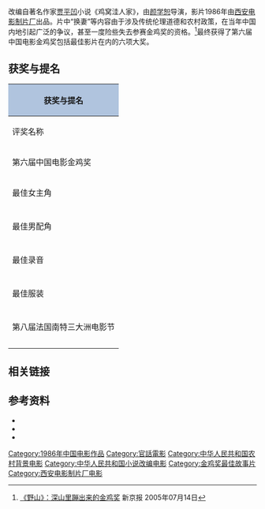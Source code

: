{{Infobox film
| name           = 野山
| image          = 
| image_size     = 
| alt            = Wild Mountains
| caption        = 
| director       = [[颜学恕|颜学恕]]
| producer       = 
| writer         = [[颜学恕|颜学恕]]、竹子
| starring       = [[岳红|岳红]]<br />[[杜源_(演员)|杜源]]<br />[[谭希和|谭希和]]<br />[[辛明|辛明]] <br />[[徐守莉|徐守莉]]
| music          = 
| cinematography = 
| editing        =  
| studio         = [[西安电影制片厂|西安电影制片厂]]
| distributor    = [[西安电影制片厂|西安电影制片厂]]
| released       = 1986年
| runtime        = 105分钟
| country        = [[中华人民共和国|中华人民共和国]]
| language       = 汉语普通话
| budget         = 
| gross          = 
}}
{{engname|《野山》|''In the Wild Mountain''}}改编自著名作家[[贾平凹|贾平凹]]小说《鸡窝洼人家》，由[[颜学恕|颜学恕]]导演，影片1986年由[[西安电影制片厂|西安电影制片厂]]出品。片中“换妻”等内容由于涉及传统伦理道德和农村政策，在当年中国内地引起广泛的争议，甚至一度险些失去参赛金鸡奖的资格。<ref>[http://www.southcn.com/ent/zhuanti2/film100/films/200509200785.htm 《野山》：深山里蹦出来的金鸡奖] {{Wayback|url=http://www.southcn.com/ent/zhuanti2/film100/films/200509200785.htm |date=20160304222032 }}新京报 2005年07月14日</ref>最终获得了第六届中国电影金鸡奖包括最佳影片在内的六项大奖。

==获奖与提名==
{| class="wikitable" style="margin: 1em 1em 1em 0; background: #f9f9f9; border: 2px #aaa solid; border-collapse: collapse; font-size: 90%;" cellspacing="0" cellpadding="4" border="2" 
|- bgcolor="#CCCCCC" align="center"
! colspan="4" style="background: LightSteelBlue;" | 获奖与提名
|- bgcolor="#CCCCCC" align="center" 
! 评奖名称
! 奖项
! 获得者
! 结果
|-
|rowspan=7|第六届中国电影金鸡奖
|最佳故事片
| 
|bgcolor=lime|获奖
|-style="border-top:2px solid gray;"
|-
|最佳导演
|颜学恕 
|bgcolor=lime|获奖
|-style="border-top:2px solid gray;"
|-
|-
|最佳编剧
|颜学恕、竹子 
|bgcolor=orange|提名
|-style="border-top:2px solid gray;"
|-
|最佳女主角
|岳红
|bgcolor=lime|获奖
|-style="border-top:2px solid gray;"
|-
|最佳男配角
|辛明
|bgcolor=lime|获奖
|-style="border-top:2px solid gray;"
|-
|最佳录音
|李岚华
|bgcolor=lime|获奖
|-style="border-top:2px solid gray;"
|-
|最佳服装
|麻利平
|bgcolor=lime|获奖
|-style="border-top:2px solid gray;"
|-
|第八届法国南特三大洲电影节
|最佳故事片
| 
|bgcolor=lime|获奖
|-style="border-top:2px solid gray;"
|-
|}

==相关链接==
{{reflist}}

==参考资料==
*{{hkmdb title|6803}}
*{{Mtime|18265}}
*{{douban}}

{{中国电影金鸡奖最佳故事片}}
[[Category:1986年中国电影作品|Category:1986年中国电影作品]]
[[Category:官話電影|Category:官話電影]]
[[Category:中华人民共和国农村背景电影|Category:中华人民共和国农村背景电影]]
[[Category:中华人民共和国小说改编电影|Category:中华人民共和国小说改编电影]]
[[Category:金鸡奖最佳故事片|Category:金鸡奖最佳故事片]]
[[Category:西安电影制片厂电影|Category:西安电影制片厂电影]]